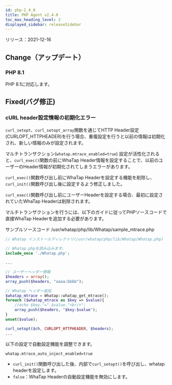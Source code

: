```yaml
---
id: php-2_4_0
title: PHP Agent v2.4.0
toc_max_heading_level: 2
displayed_sidebar: releaseSidebar
---
```



リリース：2021-12-16

## Change（アップデート）

### PHP 8.1

PHP 8.1に対応します。

## Fixed(バグ修正)

### cURL header設定情報の初期化エラー

`curl_setopt`、`curl_setopt_array`関数を通じてHTTP Header設定(CURLOPT_HTTPHEADER)を行う場合、重複設定を行うと以前の情報は初期化され、新しい情報のみが設定されます。 

マルチトランザクション(`whatap.mtrace_enabled=true`) 設定が活性化されると、`curl_exec()`関数の前にWhaTap Header情報を設定することで、以前のユーザーのHeader情報が初期化されてしまうエラーがあります。 

`curl_exec()`関数呼び出し前にWhaTap Headerを設定する機能を削除し、`curl_init()`関数呼び出し後に設定するよう修正しました。 

`curl_exec()`関数呼び出し前にユーザーHeaderを設定する場合、最初に設定されていたWhaTap Headerは削除されます。 

マルチトランザクションを行うには、以下のガイドに従ってPHPソースコードで直接WhaTap Headerを追加する必要があります。 

サンプルソースコード /usr/whatap/php/lib/Whatap/sample_mtrace.php

```php title='php'
// Whatap インストールディレクトリ(/usr/whatap/php/lib/Whatap/Whatap.php)
  
// Whatap.phpを読み込みます。 
include_once './Whatap.php';

...

// ユーザーヘッダー情報
$headers = array();
array_push($headers, "aaaa:bbbb");

// Whatap ヘッダー追加 
$whatap_mtrace = Whatap::whatap_get_mtrace();
foreach ($whatap_mtrace as $key => $value){
	//echo $key."=".$value."<br/>";
	array_push($headers, "$key:$value");
}
unset($value);

curl_setopt($ch, CURLOPT_HTTPHEADER, $headers);
...
```

以下の設定で自動設定機能を調整できます。 

`whatap.mtrace_auto_inject_enabled=true`  

-   `curl_init()`関数呼び出した後、内部で`curl_setopt()`を呼び出し、whatap headerを設定します。
-   `false`：WhaTap Headerの自動設定機能を無効にします。 
